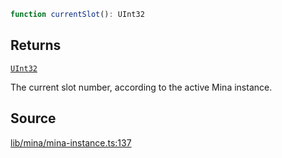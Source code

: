```ts
function currentSlot(): UInt32
```

## Returns

[`UInt32`](../../../classes/UInt32.mdx)

The current slot number, according to the active Mina instance.

## Source

[lib/mina/mina-instance.ts:137](https://github.com/o1-labs/o1js/blob/3b1b22555bd0099419efc0703dfdb8b2eb7c3e6f/src/lib/mina/mina-instance.ts#L137)
